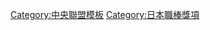 {{Navbox
|bodyclass=hlist

|name = 中央聯盟首位打者
|title = [[中央聯盟]]首位打者
|basestyle = background-color:#8b8
|state = <includeonly>collapsed</includeonly>
|group1 = 1950年代
|list1 = 
*50 [[藤村富美男]]
*51 [[川上哲治]]
*52 [[西澤道夫]]
*53 [[川上哲治]]
*54 [[与那嶺要]]
*55 [[川上哲治]]
*56 [[与那嶺要]]
*57 [[与那嶺要]]
*58 [[田宮謙次郎]]
*59 [[長嶋茂雄]]
|group2 = 1960年代
|list2 = 
*60 [[長嶋茂雄]]
*61 [[長嶋茂雄]]
*62 [[森永勝也|森永勝治]]
*63 [[長嶋茂雄]]
*64 [[江藤慎一]]
*65 [[江藤慎一]]
*66 [[長嶋茂雄]]
*67 [[中登志雄|中曉生]]
*68 [[王貞治]]
*69 [[王貞治]]
|group3 = 1970年代
|list3 = 
*70 [[王貞治]]
*71 [[長嶋茂雄]]
*72 [[若松勉]]
*73 [[王貞治]]
*74 [[王貞治]]
*75 [[山本浩二]]
*76 [[谷澤健一]]
*77 [[若松勉]]
*78 [[水谷實雄]]
*79 [[フェリックス・ミヤーン|F.ミヤーン]]
|group4 = 1980年代
|list4 = 
*80 [[谷澤健一]]
*81 [[藤田平]]
*82 [[長崎慶一|長崎啓二]]
*83 [[真弓明信]]
*84 [[篠塚和典|篠塚利夫]]
*85 [[ランディ・バース|R.バース]]
*86 [[ランディ・バース|R.バース]]
*87 [[篠塚和典|篠塚利夫]], [[正田耕三]]
*88 [[正田耕三]]
*89 [[ウォーレン・クロマティ|W.クロマティ]]
|group5 = 1990年代
|list5 = 
*90 [[ジム・パチョレック|J.パチョレック]]
*91 [[古田敦也]]
*92 [[ジャック・ハウエル|J.ハウエル]]
*93 [[トーマス・オマリー|T.オマリー]]
*94 [[アロンゾ・パウエル|A.パウエル]]
*95 [[アロンゾ・パウエル|A.パウエル]]
*96 [[アロンゾ・パウエル|A.パウエル]]
*97 [[鈴木尚典]]
*98 [[鈴木尚典]]
*99 [[羅伯特·羅斯|R.羅斯]]
|group6 = 2000年代
|list6 = 
*00 [[金城龍彦]]
*01 [[松井秀喜]]
*02 [[福留孝介]]
*03 [[今岡誠]]
*04 [[嶋重宣]]
*05 [[青木宣親]]
*06 [[福留孝介]]
*07 [[青木宣親]]
*08 [[内川聖一]]
*09 [[亞力克斯·拉米瑞茲|拉米瑞茲]]
|group7 = 2010年代
|list7 = 
*10 [[青木宣親]]
*11 [[長野久義]]
*12 [[阿部慎之助]]
*13 [[トニー・ブランコ|T.ブランコ]]
*14 [[マット・マートン|M.マートン]]
*15 [[川端慎吾]]
*16 [[坂本勇人]]
*17 [[宮崎敏郎]]
*18 [[達揚·維西耶多|D.維西耶多]]
*19 [[鈴木誠也]]
|group8 = 2020年代
|list8 = 
*20 [[佐野惠太]]
*21 [[鈴木誠也]]
}}<noinclude>
[[Category:中央聯盟模板]]
[[Category:日本職棒獎項]]
</noinclude>